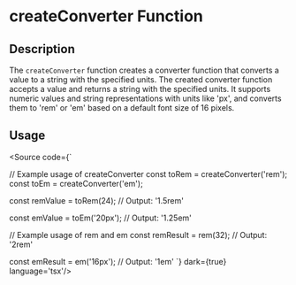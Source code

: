 
<Meta title='Utils/Misc/createConverter' />

# createConverter Function

## Description

The `createConverter` function creates a converter function that converts a value to a string with the specified units. The created converter function accepts a value and returns a string with the specified units. It supports numeric values and string representations with units like 'px', and converts them to 'rem' or 'em' based on a default font size of 16 pixels.

## Usage


<Source code={`

// Example usage of createConverter
const toRem = createConverter('rem');
const toEm = createConverter('em');

const remValue = toRem(24);
// Output: '1.5rem'

const emValue = toEm('20px');
// Output: '1.25em'

// Example usage of rem and em
const remResult = rem(32);
// Output: '2rem'

const emResult = em('16px');
// Output: '1em'
`} dark={true} language='tsx'/>
